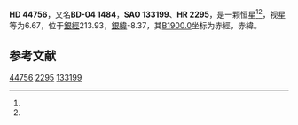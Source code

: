 {{Starbox begin
| name = HD 44756
}}
{{Starbox observe
| epoch = [[J2000.0|J2000.0]]
| constell = {{星座名待查}}<ref name=SIMBAD>{{cite web
 | url=http://simbad.u-strasbg.fr/simbad/sim-id?Ident=HR+2295
 | title =Pulsating variable Star
 | publisher=Centre de Données astronomiques de Strasbourg
 | work=SIMBAD
 | accessdate=2012-07-13}}</ref><ref name=DATA>{{cite web
 | url=http://vizier.u-strasbg.fr/viz-bin/VizieR-5?-out.add=.&-source=5050&-corr=PK=HR&-out.max=9999&HR=2295
 | title=VizieR Detailed Page
 | accessdate=2012-07-13
 | archive-date=2016-03-05
 | archive-url=https://web.archive.org/web/20160305004238/http://vizier.u-strasbg.fr/viz-bin/VizieR-5?-out.add=.&-source=5050&-corr=PK=HR&-out.max=9999&HR=2295
 | dead-url=no
 }}</ref>
| 星官 = 
| ra = {{RA|6|23|22.7}}<ref name=SIMBAD /><ref name=DATA />
| dec = {{DEC|-4|41|14}}<ref name=SIMBAD /><ref name=DATA />
| appmag_v = 6.67<ref name=SIMBAD /><ref name=DATA />
}}
{{Starbox character
| class = A2V<ref name=SIMBAD /><ref name=DATA />
| b-v = 0.06<ref name=SIMBAD /><ref name=DATA />
| u-b = 0.01<ref name=SIMBAD /><ref name=DATA />
| r-i = <ref name=SIMBAD /><ref name=DATA />
| variable = 
}}
{{Starbox astrometry
| radial_v = 0.01
| prop_mo_ra = 17
| parallax = 
| p_error = 
}}
{{Starbox catalog
| names =BD-04 1484，[[SAO星表|SAO]] 133199，[[HD星表|HD]] 44756，[[HR星表|HR]] 2295}}
{{Starbox reference |Simbad=HR+2295}}
{{Starbox end}}

'''HD 44756'''，又名'''BD-04 1484'''，'''SAO 133199'''、'''HR 2295'''，是一颗恒星<ref name=SIMBAD /><ref name=DATA />，视星等为6.67，位于[[銀道座標系|銀經]]213.93，[[銀道座標系|銀緯]]-8.37，其[[B1900.0|B1900.0]]坐标为赤經{{RA|6|18|26.3}}，赤緯{{DEC|-4|-8.37|11}}。

== 参考文献 ==
{{reflist}}

{{star-stub}}

[[Category:HD和HDE天體|44756]]
[[Category:HR天體|2295]]
[[Category:SAO天體|133199]]